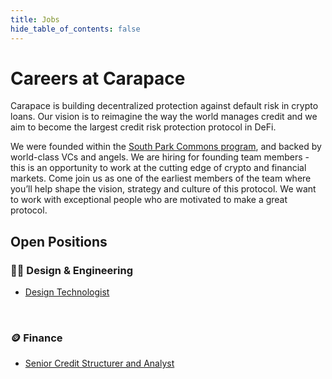 ```yaml
---
title: Jobs
hide_table_of_contents: false
---
```



# Careers at Carapace

Carapace is building decentralized protection against default risk in crypto loans. Our vision is to reimagine the way the world manages credit and we aim to become the largest credit risk protection protocol in DeFi.

We were founded within the [South Park Commons program](https://www.southparkcommons.com/), and backed by world-class VCs and angels. We are hiring for founding team members - this is an opportunity to work at the cutting edge of crypto and financial markets. Come join us as one of the earliest members of the team where you’ll help shape the vision, strategy and culture of this protocol. We want to work with exceptional people who are motivated to make a great protocol. 

## Open Positions

<h3> 👩‍💻 Design & Engineering</h3>

- [Design Technologist](./jobs/design)

<br/>

### 🪙 Finance

- [Senior Credit Structurer and Analyst](./jobs/credit)
